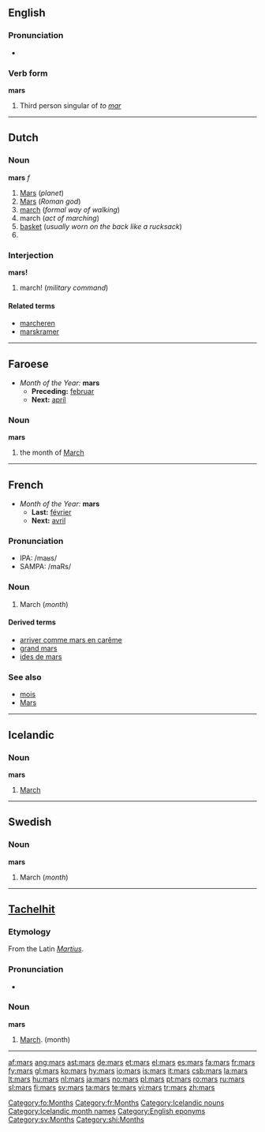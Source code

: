 {{see|Mars}}
==English==

===Pronunciation===
*{{audio|en-us-mars.ogg|Audio (US)}}


===Verb form===
'''mars'''

# Third person singular of ''to [[mar]]''

----

==Dutch==

===Noun===
'''mars''' ''f''

# [[Mars]] (''planet'')
# [[Mars]] (''Roman god'')
# [[march]] (''formal way of walking'')
# march (''act of marching'')
# [[basket]] (''usually worn on the back like a rucksack'')
# <!--requires a translation: top?  the platform at the top of the lower mast of a sailing ship ''(nautical)''-->

===Interjection===
'''mars!'''

# march! (''military command'')

====Related terms====
*[[marcheren]]
*[[marskramer]]

----

==Faroese==
*''Month of the Year:'' '''mars'''
**'''Preceding:''' [[februar]]
**'''Next:''' [[apríl]]

===Noun===
'''mars''' {{m}}

# the month of [[March]]

[[Category:fo:Months]]

----

==French==
*''Month of the Year:'' '''mars'''
**'''Last:''' [[février]]
**'''Next:''' [[avril]]

===Pronunciation===
*IPA: /maʁs/
*SAMPA: /maRs/

===Noun===
{{fr-noun|m|-}}

# March (''month'')

====Derived terms====
*[[arriver comme mars en carême]]
*[[grand mars]]
*[[ides de mars]]

===See also===
*[[mois]]
*[[Mars]]

[[Category:fr:Months]]

----

==Icelandic==

===Noun===
'''mars'''

# [[March]]

[[Category:Icelandic nouns]]
[[Category:Icelandic month names]]

----

==Swedish==

===Noun===
'''mars'''

# March (''month'')

[[Category:English eponyms]]
[[Category:sv:Months]]

----

==[[Tachelhit]]==

===Etymology===
From the Latin ''[[Martius]]''.

===Pronunciation===
*{{audio|Sv-mars.ogg|audio}}

===Noun===
'''mars'''

# [[March]]. (month)

[[Category:shi:Months]]

----

[[af:mars]]
[[ang:mars]]
[[ast:mars]]
[[de:mars]]
[[et:mars]]
[[el:mars]]
[[es:mars]]
[[fa:mars]]
[[fr:mars]]
[[fy:mars]]
[[gl:mars]]
[[ko:mars]]
[[hy:mars]]
[[io:mars]]
[[is:mars]]
[[it:mars]]
[[csb:mars]]
[[la:mars]]
[[lt:mars]]
[[hu:mars]]
[[nl:mars]]
[[ja:mars]]
[[no:mars]]
[[pl:mars]]
[[pt:mars]]
[[ro:mars]]
[[ru:mars]]
[[sl:mars]]
[[fi:mars]]
[[sv:mars]]
[[ta:mars]]
[[te:mars]]
[[vi:mars]]
[[tr:mars]]
[[zh:mars]]